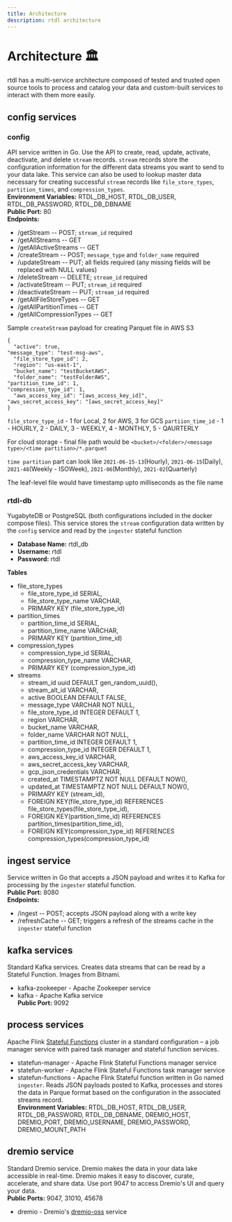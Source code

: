 ```yaml
---
title: Architecture
description: rtdl architecture
---
```


# Architecture 🏛
rtdl has a multi-service architecture composed of tested and trusted open source tools 
to process and catalog your data and custom-built services to interact with them more easily.

## config services

### config
API service written in Go. Use the API to create, read, update, activate, deactivate, 
and delete `stream` records. `stream` records store the configuration information for 
the different data streams you want to send to your data lake. This service can also be 
used to lookup master data necessary for creating successful `stream` records like 
`file_store_types`, `partition_times`, and `compression_types`.  
**Environment Variables:** RTDL_DB_HOST, RTDL_DB_USER, RTDL_DB_PASSWORD, RTDL_DB_DBNAME  
**Public Port:** 80  
**Endpoints:**
  * /getStream -- POST; `stream_id` required
  * /getAllStreams -- GET
  * /getAllActiveStreams -- GET
  * /createStream -- POST; `message_type` and `folder_name` required
  * /updateStream -- PUT; all fields required (any missing fields will be replaced with NULL 
    values)
  * /deleteStream -- DELETE; `stream_id` required
  * /activateStream -- PUT; `stream_id` required
  * /deactivateStream -- PUT; `stream_id` required
  * /getAllFileStoreTypes -- GET
  * /getAllPartitionTimes -- GET
  * /getAllCompressionTypes -- GET
  
  Sample ```createStream``` payload for creating Parquet file in AWS S3
  ```	
  {
	"active": true,
  "message_type": "test-msg-aws",
	"file_store_type_id": 2,
	"region": "us-east-1",
	"bucket_name": "testBucketAWS",
	"folder_name": "testFolderAWS",
  "partition_time_id": 1,
  "compression_type_id": 1,
	"aws_access_key_id": "[aws_access_key_id]",
  "aws_secret_access_key": "[aws_secret_access_key]"
  }
  ```
  
  ```file_store_type_id``` - 1 for Local, 2 for AWS, 3 for GCS
  ```partiion_time_id``` - 1 - HOURLY, 2 - DAILY, 3 - WEEKLY, 4 - MONTHLY, 5 - QAURTERLY
  
  For cloud storage - final file path would be 
  ```<bucket>/<folder>/<message type>/<time partition>/*.parquet```
  
  ```time partition``` part can look like 
	```2021-06-15-13```(Hourly), 
	```2021-06-15```(Daily),
	```2021-48```(Weekly - ISOWeek), 
	```2021-06```(Monthly),
	```2021-02```(Quarterly)
	
  The leaf-level file would have timestamp upto milliseconds as the file name
  

### rtdl-db
YugabyteDB or PostgreSQL (both configurations included in the docker compose files). This service 
stores the `stream` configuration data written by the `config` service and read by the `ingester` 
stateful function  
  * **Database Name:** rtdl_db
  * **Username:** rtdl
  * **Password:** rtdl

**Tables**
  * file_store_types
    * file_store_type_id SERIAL,
    * file_store_type_name VARCHAR,
    * PRIMARY KEY (file_store_type_id)
  * partition_times
    * partition_time_id SERIAL,
    * partition_time_name VARCHAR,
    * PRIMARY KEY (partition_time_id)
  * compression_types
    * compression_type_id SERIAL,
    * compression_type_name VARCHAR,
    * PRIMARY KEY (compression_type_id)
  * streams
    * stream_id uuid DEFAULT gen_random_uuid(),
    * stream_alt_id VARCHAR,
    * active BOOLEAN DEFAULT FALSE,
    * message_type VARCHAR NOT NULL,
    * file_store_type_id INTEGER DEFAULT 1,
    * region VARCHAR,
    * bucket_name VARCHAR,
    * folder_name VARCHAR NOT NULL,
    * partition_time_id INTEGER DEFAULT 1,
    * compression_type_id INTEGER DEFAULT 1,
    * aws_access_key_id VARCHAR,
    * aws_secret_access_key VARCHAR,
    * gcp_json_credentials VARCHAR,
    * created_at TIMESTAMPTZ NOT NULL DEFAULT NOW(),
    * updated_at TIMESTAMPTZ NOT NULL DEFAULT NOW(),
    * PRIMARY KEY (stream_id),
    * FOREIGN KEY(file_store_type_id) REFERENCES file_store_types(file_store_type_id),
    * FOREIGN KEY(partition_time_id) REFERENCES partition_times(partition_time_id),
    * FOREIGN KEY(compression_type_id) REFERENCES compression_types(compression_type_id)

## ingest service
Service written in Go that accepts a JSON payload and writes it to Kafka for processing by the 
`ingester` stateful function.  
**Public Port:** 8080  
**Endpoints:**
  * /ingest -- POST; accepts JSON payload along with a write key
  * /refreshCache -- GET; triggers a refresh of the streams cache in the `ingester` stateful function

## kafka services
Standard Kafka services. Creates data streams that can be read by a Stateful Function. Images from Bitnami.
  * kafka-zookeeper - Apache Zookeeper service
  * kafka - Apache Kafka service  
    **Public Port:** 9092

## process services
Apache Flink [Stateful Functions](https://flink.apache.org/stateful-functions.html) cluster in a standard 
configuration – a job manager service with paired task manager and stateful function services.
  * statefun-manager - Apache Flink Stateful Functions manager service  
  * statefun-worker - Apache Flink Stateful Functions task manager service
  * statefun-functions - Apache Flink Stateful function written in Go named `ingester`. Reads JSON 
    payloads posted to Kafka, processes and stores the data in Parque format based on the configuration 
    in the associated streams record.  
    **Environment Variables:** RTDL_DB_HOST, RTDL_DB_USER, RTDL_DB_PASSWORD, RTDL_DB_DBNAME, DREMIO_HOST, 
    DREMIO_PORT, DREMIO_USERNAME, DREMIO_PASSWORD, DREMIO_MOUNT_PATH


## dremio service
Standard Dremio service. Dremio makes the data in your data lake accessible in real-time. Dremio makes it easy 
to discover, curate, accelerate, and share data. Use port 9047 to access Dremio's UI and query your data.  
**Public Ports:** 9047, 31010, 45678
  * dremio - Dremio's [dremio-oss](https://github.com/dremio/dremio-oss) service
  